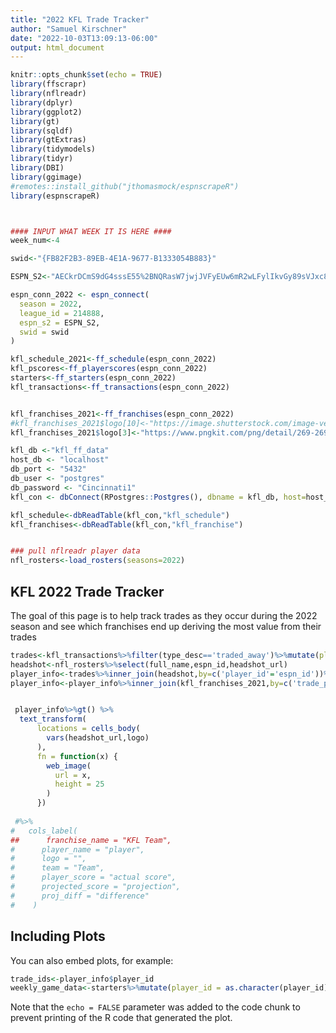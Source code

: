 ```yaml
---
title: "2022 KFL Trade Tracker"
author: "Samuel Kirschner"
date: "2022-10-03T13:09:13-06:00"
output: html_document
---
```



```r
knitr::opts_chunk$set(echo = TRUE)
library(ffscrapr)
library(nflreadr)
library(dplyr)
library(ggplot2)
library(gt)
library(sqldf)
library(gtExtras)
library(tidymodels)
library(tidyr)
library(DBI)
library(ggimage)
#remotes::install_github("jthomasmock/espnscrapeR")
library(espnscrapeR)



#### INPUT WHAT WEEK IT IS HERE ####
week_num<-4

swid<-"{FB82F2B3-89EB-4E1A-9677-B1333054B883}"

ESPN_S2<-"AECkrDCmS9dG4sssE55%2BNQRasW7jwjJVFyEUw6mR2wLFylIkvGy89sVJxc8GMvORMKJaBksVZfGnYB4BXKiM80pkw352zpsk%2BEbMg2ILadghIeMp2iz1Etpke3FMM2pyVdNg23edB2DoYIHMoUT72KS3Ho9bKNLPkkJ761JMh4o4ikTDTeL1uBJYNiahAMg1uvT4mHvszAP1UoDHQGLUPuOLchpl8Os8BsibtvBOTn778ksyx6gU513HRQGrpge7iQ9G04xOeWwYAjXfwcxa%2FCQr3Gx9kECPmidN9%2F7PrHImFQ%3D%3D"

espn_conn_2022 <- espn_connect(
  season = 2022,
  league_id = 214888,
  espn_s2 = ESPN_S2,
  swid = swid
)

kfl_schedule_2021<-ff_schedule(espn_conn_2022)
kfl_pscores<-ff_playerscores(espn_conn_2022)
starters<-ff_starters(espn_conn_2022)
kfl_transactions<-ff_transactions(espn_conn_2022)


kfl_franchises_2021<-ff_franchises(espn_conn_2022)
#kfl_franchises_2021$logo[10]<-"https://image.shutterstock.com/image-vector/lightning-warrior-logo-template-design-260nw-1019248687.jpg"
kfl_franchises_2021$logo[3]<-"https://www.pngkit.com/png/detail/269-2691865_winners-logo-winners.png"

kfl_db <-"kfl_ff_data" 
host_db <- "localhost"
db_port <- "5432"
db_user <- "postgres"  
db_password <- "Cincinnati1"
kfl_con <- dbConnect(RPostgres::Postgres(), dbname = kfl_db, host=host_db, port=db_port, user=db_user, password=db_password)   

kfl_schedule<-dbReadTable(kfl_con,"kfl_schedule")
kfl_franchises<-dbReadTable(kfl_con,"kfl_franchise")


### pull nflreadr player data
nfl_rosters<-load_rosters(seasons=2022)

```

## KFL 2022 Trade Tracker

The goal of this page is to help track trades as they occur during the 2022 season and see which franchises end up deriving the most value from their trades

```r
trades<-kfl_transactions%>%filter(type_desc=='traded_away')%>%mutate(player_id = as.character(player_id))
headshot<-nfl_rosters%>%select(full_name,espn_id,headshot_url)
player_info<-trades%>%inner_join(headshot,by=c('player_id'='espn_id'))%>%select(-type,-full_name,-bbid_spent)
player_info<-player_info%>%inner_join(kfl_franchises_2021,by=c('trade_partner'='franchise_id'))%>%select(timestamp,franchise_id,franchise_name.x,player_id,player_name,pos,team,trade_partner,headshot_url,franchise_name.y,logo)


 player_info%>%gt() %>%
  text_transform(
      locations = cells_body(
        vars(headshot_url,logo)
      ),
      fn = function(x) {
        web_image(
          url = x,
          height = 25
        )
      })
 
 #%>%
#   cols_label(
##      franchise_name = "KFL Team",
#      player_name = "player",
#      logo = "",
#      team = "Team",
#      player_score = "actual score",
#      projected_score = "projection",
#      proj_diff = "difference"
#    )

```

## Including Plots

You can also embed plots, for example:

```r
trade_ids<-player_info$player_id
weekly_game_data<-starters%>%mutate(player_id = as.character(player_id))%>%filter(player_id %in% trade_ids)
```

Note that the `echo = FALSE` parameter was added to the code chunk to prevent printing of the R code that generated the plot.
